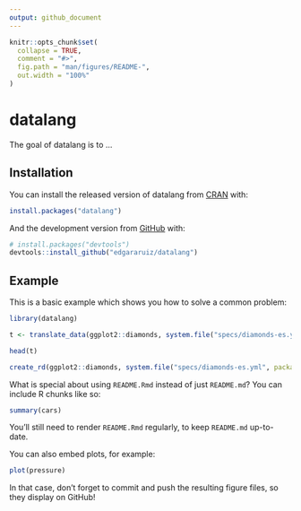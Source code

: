 ```yaml
---
output: github_document
---
```


<!-- README.md is generated from README.Rmd. Please edit that file -->

```r
knitr::opts_chunk$set(
  collapse = TRUE,
  comment = "#>",
  fig.path = "man/figures/README-",
  out.width = "100%"
)
```
# datalang

The goal of datalang is to ...

## Installation

You can install the released version of datalang from [CRAN](https://CRAN.R-project.org) with:

``` r
install.packages("datalang")
```

And the development version from [GitHub](https://github.com/) with:

``` r
# install.packages("devtools")
devtools::install_github("edgararuiz/datalang")
```
## Example

This is a basic example which shows you how to solve a common problem:

```r
library(datalang)

t <- translate_data(ggplot2::diamonds, system.file("specs/diamonds-es.yml", package = "datalang")) 

head(t)
```

```r
create_rd(ggplot2::diamonds, system.file("specs/diamonds-es.yml", package = "datalang")) 
```
 

What is special about using `README.Rmd` instead of just `README.md`? You can include R chunks like so:

```r
summary(cars)
```

You'll still need to render `README.Rmd` regularly, to keep `README.md` up-to-date.

You can also embed plots, for example:

```r
plot(pressure)
```

In that case, don't forget to commit and push the resulting figure files, so they display on GitHub!
